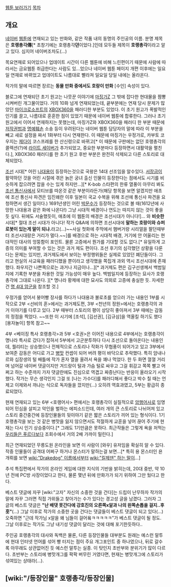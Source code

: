 [http://comic.naver.com/webtoon/list.nhn?titleId=22897 웹툰 보러가기]
[[목차]]

== 개요 ==
[[네이버]] [[웹툰]]에 연재되고 있는 만화와, 같은 작품 내의 동명의 주인공의 이름.
분명 제목은 '''호랭총각傳'''[* 초창기에는 호랭총각'''뎐'''이었다.]인데 모두들 제목이 '''호랭총각'''이라고 알고 있다. 심지어 네이버조차도(…)

목요연재로 되어있으나 업데이트 시간이 다른 웹툰에 비해 느린편이기 때문에 사람에 따라서는 금요웹툰 취급한다는 사람도 있...었으나 네이버 웹툰 페이지 개편 이후에는 일요일 연재로 바뀌었고 업데이트도 나름대로 빨라져 일요일 당일 내에는 올라온다.

작가의 말에 따르면 장르는 '''동물 만화 중에서도 호랑이 만화'''
[수인] 속성이 있다.

블로그에 연재되던 초기 원고는 나뭇꾼 이야기에 [[마징가Z]] 그 밖에 잡다한 현대물을 짬뽕시켜버린 개그물이었다. 거의 10화 넘게 연재되었는데, 끝부분에는 연재 당시 문제가 많았던 [[마이크로소프트]]의 [[XBOX360]]을 패러디한 부분도 있었다. 이 초기 원고가 폭발적인 인기를 끌고, 나름대로 훈훈한 점이 있었기 때문에 네이버 웹툰에 합류한다. 그러나 초기 원고에서 이어서 연재하지는 못했는데, 마징가Z와 XBOX360을 패러디 한 부분 때문에 [[저작권법]]과 [[명예훼손]] 소송 등이 우려된다는 네이버 웹툰 담당자의 말에 따라 이 부분을 빼고 새로 설정을 짜서 1화부터 다시 연재한다. 이 때문에 마징가는 우정가로, 카부토 코우지는 [[제다이]] 코스프레를 한 산신령으로 바뀌고[* 이 때문에 구판에는 없던 호랭총각의 콜렉션(?)에 [[라이트 세이버]]가 추가되었고, 중요한 부분마다 등장하면서 대활약을 펼친다.], XBOX360 패러디를 한 초기 원고 후반 부분은 완전히 삭제되고 다른 스토리로 대체되었다.

[[조선]] 시대[* 어린 [[나대용]]이 등장하는것으로 국왕은 14대 선조임을 알수있다. [[서장금]]이 활약하던 것을 어린 시절에 겪은 늙은 궁녀 출신 인물이 등장한다는 점에서도 시기를 비슷하게 잡으려면 잡을 수는 있게 하지만…][* K-bob 스타편의 한류 열풍이 아무리 봐도 [[조선 통신사]]에서 모티브를 따온것 같은 부분이라든가(해당 항목을 보면 알겠지만 애초에 조선 통신사 파견은 임진왜란 이후 일본이 국교 수복을 위해 조선에 통신사 파견을 요청하면서 생긴 일이다.) 1691년생인 어린 [[박문수]]가 등장하는 것으로 볼 때(1612년에 사망한 나대용과 같은 화에 나온다!) 그냥 시대적 배경이나 연도는 따지지 않는 것이 좋을 듯 싶다. 뒤에도 서술했듯이, 애초에 이 웹툰의 배경은 조선시대가 아니다!]… 와 '''비슷한''' 시대[* 절대 조선 시대가 아니다! 작가 Q&A에 의하면 조선시대에 '''말하는 호랑이와 슈퍼로봇이 있는게 말이 되냐.'''라고(...)~~사실 첫화에 주막에서 햄버거랑 시리얼을 팔던때부터 조선시대랑은 거리가 멀다.~~]를 배경으로 하는 시대적 배경, 거기에 안 어울리는 현대적인 대사의 엉뚱함이 포인트. 물론 고증에서 뭔가를 기대할 것도 없다.[* 유일하게 고증의 의미를 부여할 수 있는 것은 과거 제도 편이다. 조선 후기의 심각했던 상황을 다룬다는 문제는 있지만, 과거제도에서 보이는 부정행위들은 실제로 있었던 폐단들이다. 그리고 현실의 사교육을 패러디했을 뿐이라고 생각했을 쪽집개 과외 역시 조선시대에 존재했다. 좌우지간 나쁜쪽으로는 과거나 지금이나…][* 과거제도 편은 김구선생께서 백범일지에 기록한 부분을 차용한 것일 가능성이 매우 높다. 백범일지에 등장하는 묘사가 호랭총각에 그대로 나온다. ][* 명나라 황제에 대한 묘사도 의외로 고증에 충실한 듯. 자세한 건 [[명 4대 암군]]을 참조할 것.]

우정가를 얻어서 붕어빵 장사를 하다가 나대용과 불로초를 얻으러 가는 내용인 1부를 시작으로 2부 <선비의 혼>에서는 과거제도편, 3부 <천년의 정원>에서는 호랭총각의 과거 이야기를 다루고 있다. 2부 때부터 스토리의 평이 상당히 좋아져서 3부 때에는 감동의 정점을 찍었다. ~~또한 이 시기에 [조석], [김선권], [김규삼]을 역올킬 하기도 했다 [용자놀이] 항목 참고~~

4부 <베이징 특사 호랭총각>과 5부 <호권>은 이어진 내용으로 4부에서는 호랭총각이 명나라 특사로 갔다가 잡혀서 5부에서 고군분투하다 다시 조선으로 돌아온다는 내용인데, 퀄리티는 상승했으나 전체적으로 스토리나 작화가 무협풍이 되어가고 있고 3부에서 보여준 감동은 어디로 가고 [[병맛]] 컨셉이 되어 버려 평이 바닥으로 추락했다.
특히 암내나르와 십장생의 털 배틀에 작가 혼자 열을 올려서 욕을 꽤나 먹었다. 한 두 화면 껄껄 거리며 넘어갈 네이버 댓글이지만 겨드랑이 털과 가슴 털로 싸우고 그걸 휘감고 쪽쪽 빨고 어쩌고 하는 수준까지 가자 댓글란에도 진심으로 역겹고 짜증난다는 반응이 올라오기 시작했다. 작가는 무슨 생각인지 그걸 또 [나는 가수다]를 패러디해서 좋다고 박수 칠 때는 언제고 이제와서 까냐는 식으로 독자들을 깠지만(...) 오히려 역효과였고, 5부는 황급히 종료되었다.

현재 연재되고 있는 6부 <호랭어사> 편에서는 호랭총각이 실질적으로 [[암행어사]]로 임명되어 민심을 살피고 악인을 벌하는 에피소드인데, 여러 개의 큰 스토리로 나뉘어져 있고 스토리 중간중간에 등장인물들의 뒷이야기 같은 짧은 스토리가 끼어 있는 형식이다. 1기 호랭총각을 보는 것 같은 병맛을 잃지 않으면서도 적절하게 교훈을 넣어 끊어 주기에 현재는 다시 인기 상승중이다.[* 그래도 1기만큼은 못하다. 최근작들은 그렇게 욕을 처먹는 [[우리들은 푸르다]]보다 조회수에서 거의 2배 가까이 밀린다.]

최근 연재되었던 무릉도원 온라인을 보면 이 사람이 [와우] 유저임을 확실히 알 수 있다. 작중 인물들이 공격대 어쩌구 하거나 몬스터가 말하는걸 보면…[* 특히 용 몬스터인 욘개뤼를 보면 [[wiki:"Drakedog" 이름에서부터]] [[wiki:"킬제덴" 하는 말]]이…]

추석 특집편에서 작가의 온라인 게임에 대한 지식의 기반을 밝히는데, 20대 중반, 약 10년 전에 PC방 사장이었다고 한다, 물론 몇년 뒤에 만화가가 되기 위하여 그만 뒀다고 한다.

베스트 댓글에 자꾸 [wiki:"고자" 자신의 소중한 것을 건다]는 드립이 난무하자 작가의 말에 자꾸 그러면 직접 가위들고 찾아가는 수가 있다는 경고성 글을 남겼다. 그러자 그 글의 베스트 댓글은 '''"난 배댓 못간다에 강호진의 오른쪽x알과 나의 왼쪽손톱을 걸지..후훗"'''(...) 그날 이후로 작가의 소중한 곳을 건다는 댓글들이 베스트 댓글이 되고 있다(...) 오죽하면 "근데 작가님 x알을 왜 님들이 걸어욬ㅋㅋㅋㅋㅋ"가 베스트 댓글이 될 정도. 그날 이후로는 작가도 그냥 내기성 댓글이 달리는 것에 대해 포기한듯하다..

주인공 호랭총각의 대사와 독백은 물론, 다른 등장인물들 대부분도 원래는 예스런 말투에 현대 인터넷 언어를 섞어 빵 터지는 점이 주요 개그포인트 중 하나였으나, 뒤로 갈수록 아무래도 상관없어진 듯 예스런 말투는 실종. 이 탓인지 초반부와 분위기가 많이 다르다. 초반부는 스토리에 병맛개그를 팍팍 버무린 거였다면, 현재는 병맛개그에 스토리가 섞여있는 상태라(...).
== [wiki:"/등장인물" 호랭총각/등장인물] ==
